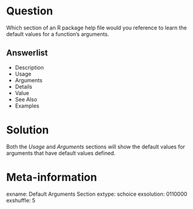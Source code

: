 Question
========
Which section of an R package help file would you reference to learn the default values for a function's arguments.

Answerlist
----------
* Description
* Usage
* Arguments
* Details
* Value
* See Also
* Examples

Solution
========
Both the *Usage* and *Arguments* sections will show the default values for arguments that have default values defined.

Meta-information
================
exname: Default Arguments Section
extype: schoice
exsolution: 0110000
exshuffle: 5
